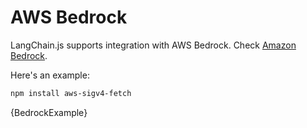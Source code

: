 # AWS Bedrock

LangChain.js supports integration with AWS Bedrock. Check [Amazon Bedrock](https://aws.amazon.com/bedrock/).

Here's an example:

```bash npm2yarn
npm install aws-sigv4-fetch
```


<CodeBlock language="typescript">{BedrockExample}</CodeBlock>